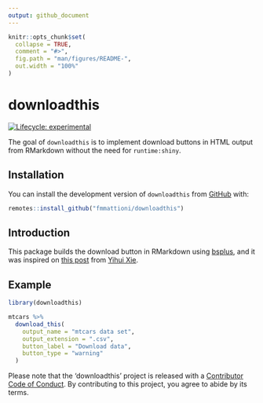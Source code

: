 ```yaml
---
output: github_document
---
```


<!-- README.md is generated from README.Rmd. Please edit that file -->

```r
knitr::opts_chunk$set(
  collapse = TRUE,
  comment = "#>",
  fig.path = "man/figures/README-",
  out.width = "100%"
)
```

# downloadthis

<!-- badges: start -->
[![Lifecycle: experimental](https://img.shields.io/badge/lifecycle-experimental-orange.svg)](https://www.tidyverse.org/lifecycle/#experimental)
<!-- badges: end -->

The goal of `downloadthis` is to implement download buttons in HTML output from RMarkdown without the need for `runtime:shiny`.

## Installation

You can install the development version of `downloadthis` from [GitHub](https://github.com/) with:

``` r
remotes::install_github("fmmattioni/downloadthis")
```

## Introduction

This package builds the download button in RMarkdown using [bsplus](https://github.com/ijlyttle/bsplus), and it was inspired on [this post](https://yihui.org/en/2018/07/embed-file/) from [Yihui Xie](https://github.com/yihui).

## Example

```r
library(downloadthis)

mtcars %>% 
  download_this(
    output_name = "mtcars data set",
    output_extension = ".csv",
    button_label = "Download data",
    button_type = "warning"
  )
```


Please note that the 'downloadthis' project is released with a [Contributor Code of Conduct](CODE_OF_CONDUCT.md). By contributing to this project, you agree to abide by its terms.
